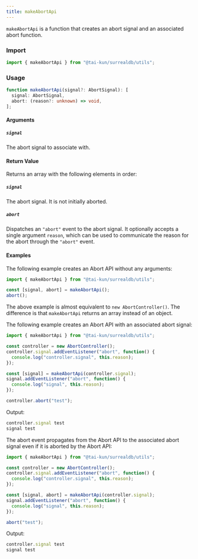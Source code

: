 ```yaml
---
title: makeAbortApi
---
```


`makeAbortApi` is a function that creates an abort signal and an associated abort function.

### Import

```ts
import { makeAbortApi } from "@tai-kun/surrealdb/utils";
```

### Usage

```ts
function makeAbortApi(signal?: AbortSignal): [
  signal: AbortSignal,
  abort: (reason?: unknown) => void,
];
```

#### Arguments

##### `signal`

The abort signal to associate with.

#### Return Value

Returns an array with the following elements in order:

##### `signal`

The abort signal. It is not initially aborted.

##### `abort`

Dispatches an `"abort"` event to the abort signal. It optionally accepts a single argument `reason`, which can be used to communicate the reason for the abort through the `"abort"` event.

#### Examples

The following example creates an Abort API without any arguments:

```ts
import { makeAbortApi } from "@tai-kun/surrealdb/utils";

const [signal, abort] = makeAbortApi();
abort();
```

The above example is almost equivalent to `new AbortController()`. The difference is that `makeAbortApi` returns an array instead of an object.

The following example creates an Abort API with an associated abort signal:

```ts
import { makeAbortApi } from "@tai-kun/surrealdb/utils";

const controller = new AbortController();
controller.signal.addEventListener("abort", function() {
  console.log("controller.signal", this.reason);
});

const [signal] = makeAbortApi(controller.signal);
signal.addEventListener("abort", function() {
  console.log("signal", this.reason);
});

controller.abort("test");
```

Output:

```js
controller.signal test
signal test
```

The abort event propagates from the Abort API to the associated abort signal even if it is aborted by the Abort API:

```ts
import { makeAbortApi } from "@tai-kun/surrealdb/utils";

const controller = new AbortController();
controller.signal.addEventListener("abort", function() {
  console.log("controller.signal", this.reason);
});

const [signal, abort] = makeAbortApi(controller.signal);
signal.addEventListener("abort", function() {
  console.log("signal", this.reason);
});

abort("test");
```

Output:

```js
controller.signal test
signal test
```
